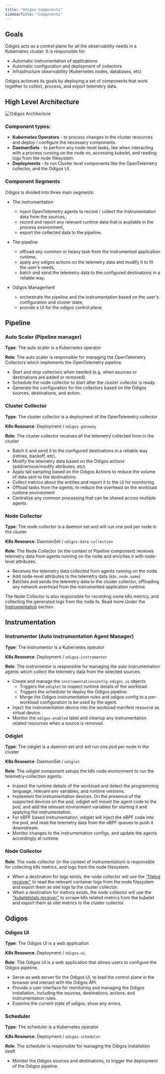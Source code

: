 ```yaml
---
title: "Odigos Components"
sidebarTitle: "Components"
---
```


## Goals

Odigos acts as a control plane for all the observability needs in a Kubernetes cluster. It is responsible for:

- Automatic instrumentation of applications
- Automatic configuration and deployment of collectors
- Infrastructure observability (Kubernetes nodes, databases, etc)

Odigos achieves its goals by deploying a set of components that work together to collect, process, and export telemetry data.

## High Level Architecture

<Frame>
    <img src="/images/odigos_architecture.png" alt="Odigos Architecture" />
</Frame>

### Component types:

- **Kubernetes Operators** - to process changes in the cluster resources and deploy / configure the necessary components.
- **DaemonSets** - to perform any node-level tasks, like when interacting with a process running on the node os, accessing kubelet, and reading logs from the node filesystem.
- **Deployments** - to run Cluster level components like the OpenTelemetry collector, and the Odigos UI.

### Component Segments

Odigos is divided into three main segments:

- The instrumentation
  - inject OpenTelemetry agents to record / collect the instrumentation data from the sources,
  - record and report any relevant runtime data that is available in the process environment,
  - export the collected data to the pipeline.

- The pipeline
  - offload any common or heavy task from the instrumented application runtime,
  - apply any odigos actions on the telemetry data and modify it to fit the user's needs,
  - batch and send the telemetry data to the configured destinations in a reliable way.

- Odigos Management
  - orchestrate the pipeline and the instrumentation based on the user's configuration and cluster state,
  - provide a UI for the odigos control plane.

## Pipeline

### Auto Scaler (Pipeline manager)

**Type**: The auto scaler is a Kubernetes operator

**Role**: The auto scaler is responsible for managing the OpenTelemetry Collectors which implements the OpenTelemetry pipeline.

- Start and stop collectors when needed (e.g. when sources or destinations are added or removed).
- Schedule the node collector to start after the cluster collector is ready.
- Generate the configuration for the collectors based on the Odigos sources, destinations, and action.

### Cluster Collector

**Type**: The cluster collector is a deployment of the OpenTelemetry collector

**K8s Resource**: Deployment / `odigos-gateway`

**Role**: The cluster collector receives all the telemetry collected from in the cluster

- Batch it and send it to the configured destinations in a reliable way (retries, backoff, etc).
- Modify the telemetry data based on the Odigos actions (add/remove/modify attributes, etc).
- Apply tail sampling based on the Odigos Actions to reduce the volume of data sent to the destinations.
- Collect metrics about the entities and report it to the UI for monitoring.
- Offload tasks from the agents, to reduce the overhead on the workload runtime environment
- Centralize any common processing that can be shared across multiple agents.

### Node Collector

**Type**: The node collector is a daemon set and will run one pod per node in the cluster

**K8s Resource**: DaemonSet / `odigos-data-collection`

**Role**: The Node Collector (in the context of Pipeline component) receives telemetry data from agents running on the node and enriches it with node-level attributes.

- Receives the telemetry data collected from agents running on the node.
- Add node-level attributes to the telemetry data (`k8s.node.name`)
- Batches and sends the telemetry data to the cluster collector, offloading any network overhead from the instrumented application runtime.

The Node Collector is also responsible for recording some k8s metrics, and collecting the generated logs from the node fs. Read more Under the [Instrumentation](#instrumentation) section.

## Instrumentation

### Instrumentor (Auto Instrumentation Agent Manager)

**Type**: The instrumentor is a Kubernetes operator

**K8s Resource**: Deployment / `odigos-instrumentor`

**Role**: The instrumentor is responsible for managing the auto instrumentation agents which collect the telemetry data from the selected sources.

- Create and manage the `instrumentationconfig.odigos.io` objects
  - Triggers the `odiglet` to inspect runtime details of the workload.
  - Triggers the scheduler to deploy the Odigos pipeline.
  - Merge the Odigos instrumentation rules and odigos config to a per-workload configuration to be used by the agent.
- Inject the instrumentation device into the workload manifest resource as virtual device.
- Monitor the `odigos-enabled` label and cleanup any instrumentation related resources when a source is removed.

### Odiglet

**Type**: The odiglet is a daemon set and will run one pod per node in the cluster

**K8s Resource**: DaemonSet / `odiglet`

**Role**: The odiglet component setups the k8s node environment to run the telemetry-collection agents.

- Inspect the runtime details of the workload and detect the programming language, relevant env variables, and runtime versions.
- Implement the instrumentation devices. On the presence of the supported devices on the pod, odiglet will mount the agent code to the pod, and add the relevant environment variables for starting it and applying the instrumentation.
- For eBPF based instrumentation, odiglet will inject the eBPF code into the pod, and read the telemetry data from the eBPF queues to push it downstream.
- Monitor changes to the instrumentation configs, and update the agents accordingly at runtime.

### Node Collector

**Role**: The node collector (in the context of instrumentation) is responsible for collecting k8s metrics, and logs from the node filesystem.

- When a destination for logs exists, the node collector will use the ["filelog receiver"](https://github.com/open-telemetry/opentelemetry-collector-contrib/tree/main/receiver/filelogreceiver) to read the relevant container logs from the node filesystem and export them as otel logs to the cluster collector.
- When a destination for metrics exists, the node collector will use the ["kubeletstats receiver"](https://github.com/open-telemetry/opentelemetry-collector-contrib/tree/main/receiver/kubeletstatsreceiver) to scrape k8s related metrics from the kubelet and export them as otel metrics to the cluster collector.

## Odigos

### Odigos UI

**Type**: The Odigos UI is a web application

**K8s Resource**: Deployment / `odigos-ui`

**Role**: The Odigos UI is a web application that allows users to configure the Odigos pipeline.

- Serve as web server for the Odigos UI, to load the control plane in the browser and interact with the Odigos API.
- Provide a user interface for monitoring and managing the Odigos installation, including the sources, destinations, actions, and instrumentation rules.
- Examine the current state of odigos, show any errors.

### Scheduler

**Type**: The scheduler is a Kubernetes operator

**K8s Resource**: Deployment / `odigos-scheduler`

**Role**: The scheduler is responsible for managing the Odigos installation itself.

- Monitor the Odigos sources and destinations, to trigger the deployment of the Odigos pipeline.
